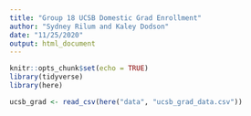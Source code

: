 ```yaml
---
title: "Group 18 UCSB Domestic Grad Enrollment"
author: "Sydney Rilum and Kaley Dodson"
date: "11/25/2020"
output: html_document
---
```


```r
knitr::opts_chunk$set(echo = TRUE)
library(tidyverse)
library(here)
```

```r
ucsb_grad <- read_csv(here("data", "ucsb_grad_data.csv"))
```

